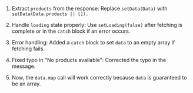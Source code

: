 1. Extract `products` from the response:
   Replace `setData(Data)` with `setData(Data.products || []).`

2. Handle `loading` state properly:
   Use `setLoading(false)` after fetching is complete or in the `catch` block if an error occurs.

3. Error handling:
   Added a `catch` block to set `data` to an empty array if fetching fails.

4. Fixed typo in "No products available":
   Corrected the typo in the message.

5. Now, the `data.map` call will work correctly because `data` is guaranteed to be an array.
